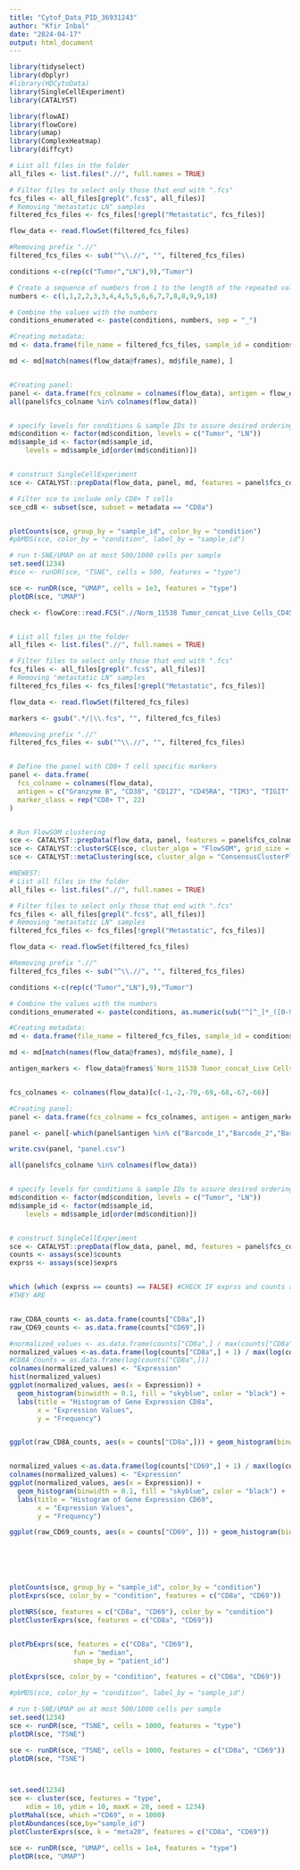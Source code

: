 ```yaml
---
title: "Cytof_Data_PID_36931243"
author: "Kfir Inbal"
date: "2024-04-17"
output: html_document
---
```


```r
library(tidyselect)
library(dbplyr)
#library(HDCytoData)
library(SingleCellExperiment)
library(CATALYST)

library(flowAI)
library(flowCore)
library(umap)
library(ComplexHeatmap)
library(diffcyt)
```



```r

# List all files in the folder
all_files <- list.files(".//", full.names = TRUE)

# Filter files to select only those that end with ".fcs"
fcs_files <- all_files[grepl(".fcs$", all_files)]
# Removing "metastatic LN" samples
filtered_fcs_files <- fcs_files[!grepl("Metastatic", fcs_files)]

flow_data <- read.flowSet(filtered_fcs_files)

#Removing prefix ".//"
filtered_fcs_files <- sub("^\\.//", "", filtered_fcs_files)

conditions <-c(rep(c("Tumor","LN"),9),"Tumor")

# Create a sequence of numbers from 1 to the length of the repeated values
numbers <- c(1,1,2,2,3,3,4,4,5,5,6,6,7,7,8,8,9,9,10)

# Combine the values with the numbers
conditions_enumerated <- paste(conditions, numbers, sep = "_")

#Creating metadata:
md <- data.frame(file_name = filtered_fcs_files, sample_id = conditions_enumerated ,condition = conditions, patient_id = seq(1,19))

md <- md[match(names(flow_data@frames), md$file_name), ]


#Creating panel:
panel <- data.frame(fcs_colname = colnames(flow_data), antigen = flow_data@frames$`Norm_11538 Tumor_concat_Live Cells_CD45+.fcs`@parameters@data$desc,marker_class = c("state","state",rep("type",63),rep("state",5)))
all(panel$fcs_colname %in% colnames(flow_data))


# specify levels for conditions & sample IDs to assure desired ordering
md$condition <- factor(md$condition, levels = c("Tumor", "LN"))
md$sample_id <- factor(md$sample_id, 
    levels = md$sample_id[order(md$condition)])


# construct SingleCellExperiment
sce <- CATALYST::prepData(flow_data, panel, md, features = panel$fcs_colname)

# Filter sce to include only CD8+ T cells
sce_cd8 <- subset(sce, subset = metadata == "CD8a")


plotCounts(sce, group_by = "sample_id", color_by = "condition")
#pbMDS(sce, color_by = "condition", label_by = "sample_id")

# run t-SNE/UMAP on at most 500/1000 cells per sample
set.seed(1234)
#sce <- runDR(sce, "TSNE", cells = 500, features = "type")

sce <- runDR(sce, "UMAP", cells = 1e3, features = "type")
plotDR(sce, "UMAP")

```


```r

check <- flowCore::read.FCS(".//Norm_11538 Tumor_concat_Live Cells_CD45+.fcs")


# List all files in the folder
all_files <- list.files(".//", full.names = TRUE)

# Filter files to select only those that end with ".fcs"
fcs_files <- all_files[grepl(".fcs$", all_files)]
# Removing "metastatic LN" samples
filtered_fcs_files <- fcs_files[!grepl("Metastatic", fcs_files)]

flow_data <- read.flowSet(filtered_fcs_files)

markers <- gsub(".*/|\\.fcs", "", filtered_fcs_files)

#Removing prefix ".//"
filtered_fcs_files <- sub("^\\.//", "", filtered_fcs_files)


# Define the panel with CD8+ T cell specific markers
panel <- data.frame(
  fcs_colname = colnames(flow_data),
  antigen = c("Granzyme B", "CD38", "CD127", "CD45RA", "TIM3", "TIGIT", "PD-L1", "CD27", "CD39", "Tbet", "CD103", "FoxP3", "CD69", "CCR7", "CD25", "TCF-1", "Pan-HLA-DR", "PD-1", "CD56", "CD16", "CD7", "CD95"),
  marker_class = rep("CD8+ T", 22)
)


# Run FlowSOM clustering
sce <- CATALYST::prepData(flow_data, panel, features = panel$fcs_colname)
sce <- CATALYST::clusterSCE(sce, cluster_algo = "FlowSOM", grid_size = c(10, 10))
sce <- CATALYST::metaClustering(sce, cluster_algo = "ConsensusClusterPlus", num_clusters = 20)

```




```r
#NEWEST:
# List all files in the folder
all_files <- list.files(".//", full.names = TRUE)

# Filter files to select only those that end with ".fcs"
fcs_files <- all_files[grepl(".fcs$", all_files)]
# Removing "metastatic LN" samples
filtered_fcs_files <- fcs_files[!grepl("Metastatic", fcs_files)]

flow_data <- read.flowSet(filtered_fcs_files)

#Removing prefix ".//"
filtered_fcs_files <- sub("^\\.//", "", filtered_fcs_files)

conditions <-c(rep(c("Tumor","LN"),9),"Tumor")

# Combine the values with the numbers
conditions_enumerated <- paste(conditions, as.numeric(sub("^[^_]*_([0-9]+).*", "\\1", filtered_fcs_files)), sep = "_")

#Creating metadata:
md <- data.frame(file_name = filtered_fcs_files, sample_id = conditions_enumerated ,condition = conditions, patient_id =as.numeric(sub("^[^_]*_([0-9]+).*", "\\1", filtered_fcs_files)))

md <- md[match(names(flow_data@frames), md$file_name), ]

antigen_markers <- flow_data@frames$`Norm_11538 Tumor_concat_Live Cells_CD45+.fcs`@parameters@data$desc[c(-1,-2,-70,-69,-68,-67,-66)]


fcs_colnames <- colnames(flow_data)[c(-1,-2,-70,-69,-68,-67,-66)]

#Creating panel:
panel <- data.frame(fcs_colname = fcs_colnames, antigen = antigen_markers, marker_class = c(rep("type",63)))

panel <- panel[-which(panel$antigen %in% c("Barcode_1","Barcode_2","Barcode_3","Barcode_4","Barcode_5","Barcode_6","111Cd","127I","131Xe","138Ba","PanCK","Lu176Di","190BCKG","DNA","194Pt","198Pt","208Pb")), ]

write.csv(panel, "panel.csv")

all(panel$fcs_colname %in% colnames(flow_data))


# specify levels for conditions & sample IDs to assure desired ordering
md$condition <- factor(md$condition, levels = c("Tumor", "LN"))
md$sample_id <- factor(md$sample_id, 
    levels = md$sample_id[order(md$condition)])


# construct SingleCellExperiment
sce <- CATALYST::prepData(flow_data, panel, md, features = panel$fcs_colname)
counts <- assays(sce)$counts
exprss <- assays(sce)$exprs


which (which (exprss == counts) == FALSE) #CHECK IF exprss and counts are the same matrix
#THEY ARE


raw_CD8A_counts <- as.data.frame(counts["CD8a",])
raw_CD69_counts <- as.data.frame(counts["CD69",])

#normalized_values <- as.data.frame(counts["CD8a",] / max(counts["CD8a",]))
normalized_values <-as.data.frame(log(counts["CD8a",] + 1) / max(log(counts["CD8a",] + 1)))
#CD8A_Counts = as.data.frame(log(counts["CD8a",]))
colnames(normalized_values) <- "Expression"
hist(normalized_values)
ggplot(normalized_values, aes(x = Expression)) +
  geom_histogram(binwidth = 0.1, fill = "skyblue", color = "black") +
  labs(title = "Histogram of Gene Expression CD8a",
       x = "Expression Values",
       y = "Frequency")


ggplot(raw_CD8A_counts, aes(x = counts["CD8a",])) + geom_histogram(binwidth = 1, fill = "skyblue", color = "black")  + labs(title = "Histogram of Gene Expression CD8a - NOT NORMALIZED", x = "Expression Values", y = "Frequency") +scale_x_continuous(breaks = seq(0, 200, by = 10), limits = c(0, 200))


normalized_values <-as.data.frame(log(counts["CD69",] + 1) / max(log(counts["CD69",] + 1)))
colnames(normalized_values) <- "Expression"
ggplot(normalized_values, aes(x = Expression)) +
  geom_histogram(binwidth = 0.1, fill = "skyblue", color = "black") +
  labs(title = "Histogram of Gene Expression CD69",
       x = "Expression Values",
       y = "Frequency")

ggplot(raw_CD69_counts, aes(x = counts["CD69", ])) + geom_histogram(binwidth = 1, fill = "skyblue", color = "black")  + labs(title = "Histogram of Gene Expression CD69 - NOT NORMALIZED", x = "Expression Values", y = "Frequency") +scale_x_continuous(breaks = seq(0, 200, by = 10), limits = c(0, 200))






plotCounts(sce, group_by = "sample_id", color_by = "condition")
plotExprs(sce, color_by = "condition", features = c("CD8a", "CD69"))

plotNRS(sce, features = c("CD8a", "CD69"), color_by = "condition")
plotClusterExprs(sce, features = c("CD8a", "CD69"))


plotPbExprs(sce, features = c("CD8a", "CD69"),
                fun = "median",
                shape_by = "patient_id")

plotExprs(sce, color_by = "condition", features = c("CD8a", "CD69"))

#pbMDS(sce, color_by = "condition", label_by = "sample_id")

# run t-SNE/UMAP on at most 500/1000 cells per sample
set.seed(1234)
sce <- runDR(sce, "TSNE", cells = 1000, features = "type")
plotDR(sce, "TSNE")

sce <- runDR(sce, "TSNE", cells = 1000, features = c("CD8a", "CD69"))
plotDR(sce, "TSNE")



set.seed(1234)
sce <- cluster(sce, features = "type",
    xdim = 10, ydim = 10, maxK = 20, seed = 1234)
plotMahal(sce, which ="CD69", n = 1000)
plotAbundances(sce,by="sample_id")
plotClusterExprs(sce, k = "meta20", features = c("CD8a", "CD69"))

sce <- runDR(sce, "UMAP", cells = 1e4, features = "type")
plotDR(sce, "UMAP")

```
